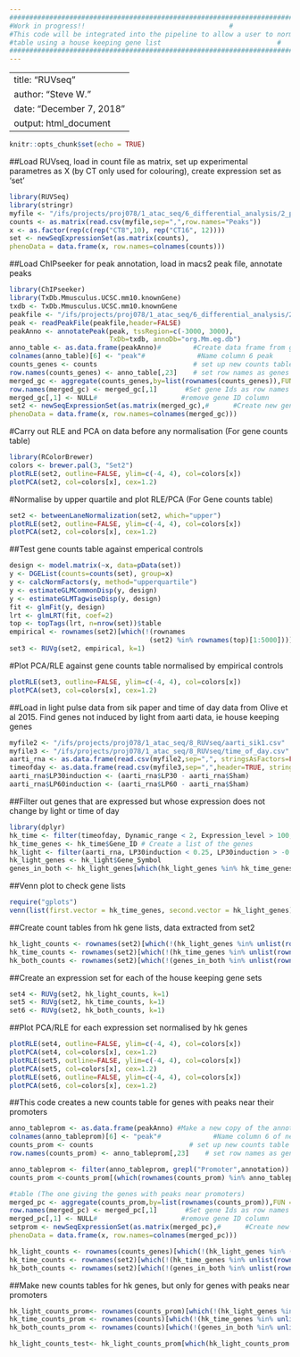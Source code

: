 ```yaml
---
############################################################################################
#Work in progress!!									   #
#This code will be integrated into the pipeline to allow a user to normalise their counts  #
#table using a house keeping gene list							   #
############################################################################################
---
```



---
title: "RUVseq"
author: "Steve W."
date: "December 7, 2018"
output: html_document
---

```r
knitr::opts_chunk$set(echo = TRUE)
```

##Load RUVseq, load in count file as matrix, set up experimental parametres as X (by CT only used for colouring), create expression set as 'set'
```r
library(RUVSeq)
library(stringr)
myfile <- "/ifs/projects/proj078/1_atac_seq/6_differential_analysis/2_paired_end/Peak_counts_copy.csv"
counts <- as.matrix(read.csv(myfile,sep=",",row.names="Peaks"))
x <- as.factor(rep(c(rep("CT8",10), rep("CT16", 12))))
set <- newSeqExpressionSet(as.matrix(counts),
phenoData = data.frame(x, row.names=colnames(counts)))
```

##Load ChIPseeker for peak annotation, load in macs2 peak file, annotate peaks
```r
library(ChIPseeker)
library(TxDb.Mmusculus.UCSC.mm10.knownGene)
txdb <- TxDb.Mmusculus.UCSC.mm10.knownGene
peakfile <- "/ifs/projects/proj078/1_atac_seq/6_differential_analysis/2_paired_end/fully_merged_downsampled_pooled.macs2_peaks.narrowPeak"
peak <- readPeakFile(peakfile,header=FALSE)
peakAnno <- annotatePeak(peak, tssRegion=c(-3000, 3000),
                         TxDb=txdb, annoDb="org.Mm.eg.db")
anno_table <- as.data.frame(peakAnno)#        #Create data frame from gene annotations
colnames(anno_table)[6] <- "peak"#             #Name column 6 peak
counts_genes <- counts                        # set up new counts table for genes not peaks
row.names(counts_genes) <- anno_table[,23]    # set row names as genes rather than peaks
merged_gc <- aggregate(counts_genes,by=list(rownames(counts_genes)),FUN = "sum")  #Merge all peaks for each gene
row.names(merged_gc) <- merged_gc[,1]       #Set gene Ids as row names
merged_gc[,1] <- NULL#                     #remove gene ID column
set2 <- newSeqExpressionSet(as.matrix(merged_gc),#      #Create new gene expression set with gene counts table
phenoData = data.frame(x, row.names=colnames(merged_gc)))
```

#Carry out RLE and PCA on data before any normalisation (For gene counts table)
```r
library(RColorBrewer)
colors <- brewer.pal(3, "Set2")
plotRLE(set2, outline=FALSE, ylim=c(-4, 4), col=colors[x])
plotPCA(set2, col=colors[x], cex=1.2)
```

#Normalise by upper quartile and plot RLE/PCA (For Gene counts table)
```r
set2 <- betweenLaneNormalization(set2, which="upper")
plotRLE(set2, outline=FALSE, ylim=c(-4, 4), col=colors[x])
plotPCA(set2, col=colors[x], cex=1.2)
```

##Test gene counts table against emperical controls
```r
design <- model.matrix(~x, data=pData(set))
y <- DGEList(counts=counts(set), group=x)
y <- calcNormFactors(y, method="upperquartile")
y <- estimateGLMCommonDisp(y, design)
y <- estimateGLMTagwiseDisp(y, design)
fit <- glmFit(y, design)
lrt <- glmLRT(fit, coef=2)
top <- topTags(lrt, n=nrow(set))$table
empirical <- rownames(set2)[which(!(rownames
                                   (set2) %in% rownames(top)[1:5000]))]
set3 <- RUVg(set2, empirical, k=1)
```

#Plot PCA/RLE against gene counts table normalised by empirical controls
```r
plotRLE(set3, outline=FALSE, ylim=c(-4, 4), col=colors[x])
plotPCA(set3, col=colors[x], cex=1.2)
```

##Load in light pulse data from sik paper and time of day data from  Olive et al 2015. Find genes not induced by light from aarti data, ie house keeping genes
```r
myfile2 <- "/ifs/projects/proj078/1_atac_seq/8_RUVseq/aarti_sik1.csv"
myfile3 <- "/ifs/projects/proj078/1_atac_seq/8_RUVseq/time_of_day.csv"
aarti_rna <- as.data.frame(read.csv(myfile2,sep=",", stringsAsFactors=FALSE))
timeofday <- as.data.frame(read.csv(myfile3,sep=",",header=TRUE, stringsAsFactors=FALSE))
aarti_rna$LP30induction <- (aarti_rna$LP30 - aarti_rna$Sham)
aarti_rna$LP60induction <- (aarti_rna$LP60 - aarti_rna$Sham)
```

##Filter out genes that are expressed but whose expression does not change by light or time of day
```r
library(dplyr)
hk_time <- filter(timeofday, Dynamic_range < 2, Expression_level > 100, DESeq2.padj < 0.05)
hk_time_genes <- hk_time$Gene_ID # Create a list of the genes
hk_light <- filter(aarti_rna, LP30induction < 0.25, LP30induction > -0.25, LP60induction < 0.25, LP60induction > -0.25)
hk_light_genes <- hk_light$Gene_Symbol
genes_in_both <- hk_light_genes[which(hk_light_genes %in% hk_time_genes)] #Create a list of genes in both
```

##Venn plot to check gene lists
```r
require("gplots")
venn(list(first.vector = hk_time_genes, second.vector = hk_light_genes))
```

##Create count tables from hk gene lists, data extracted from set2
```r
hk_light_counts <- rownames(set2)[which(!(hk_light_genes %in% unlist(rownames(merged_gc))))]
hk_time_counts <- rownames(set2)[which(!(hk_time_genes %in% unlist(rownames(merged_gc))))]
hk_both_counts <- rownames(set2)[which(!(genes_in_both %in% unlist(rownames(merged_gc))))]
```

##Create an expression set for each of the house keeping gene sets
```r
set4 <- RUVg(set2, hk_light_counts, k=1)
set5 <- RUVg(set2, hk_time_counts, k=1)
set6 <- RUVg(set2, hk_both_counts, k=1)
```

##Plot PCA/RLE for each expression set normalised by hk genes
```r
plotRLE(set4, outline=FALSE, ylim=c(-4, 4), col=colors[x])
plotPCA(set4, col=colors[x], cex=1.2)
plotRLE(set5, outline=FALSE, ylim=c(-4, 4), col=colors[x])
plotPCA(set5, col=colors[x], cex=1.2)
plotRLE(set6, outline=FALSE, ylim=c(-4, 4), col=colors[x])
plotPCA(set6, col=colors[x], cex=1.2)
```

##This code creates a new counts table for genes with peaks near their promoters
```r
anno_tableprom <- as.data.frame(peakAnno) #Make a new copy of the annotation table
colnames(anno_tableprom)[6] <- "peak"#             #Name column 6 of new table peak
counts_prom <- counts                        # set up new counts table for promoters not peaks (or genes)
row.names(counts_prom) <- anno_tableprom[,23]    # set row names as genes (nearest promoters) rather than peaks
```

```r
anno_tableprom <- filter(anno_tableprom, grepl("Promoter",annotation))  #Remove all genes that do not have peaks near promoters
counts_prom <-counts_prom[(which(rownames(counts_prom) %in% anno_tableprom[,23])),] # Remove all genes that are not in the promoter annotation
```

```r
#table (The one giving the genes with peaks near promoters)
merged_pc <- aggregate(counts_prom,by=list(rownames(counts_prom)),FUN = "sum")  #Merge all peaks for each gene in new promoter counts table
row.names(merged_pc) <- merged_pc[,1]       #Set gene Ids as row names
merged_pc[,1] <- NULL#                     #remove gene ID column
setprom <- newSeqExpressionSet(as.matrix(merged_pc),#      #Create new gene expression set with promoter gene counts table
phenoData = data.frame(x, row.names=colnames(merged_pc)))
```

```r
hk_light_counts <- rownames(counts_genes)[which(!(hk_light_genes %in% (rownames(counts_genes))))]  ##Which not working!!!
hk_time_counts <- rownames(set2)[which(!(hk_time_genes %in% unlist(rownames(merged_gc))))]
hk_both_counts <- rownames(set2)[which(!(genes_in_both %in% unlist(rownames(merged_gc))))]
```


##Make new counts tables for hk genes, but only for genes with peaks near promoters
```r
hk_light_counts_prom<- rownames(counts_prom)[which(!(hk_light_genes %in% rownames(counts_prom)))]
hk_time_counts_prom <- rownames(counts)[which(!(hk_time_genes %in% unlist(rownames(counts))))]
hk_both_counts_prom <- rownames(counts)[which(!(genes_in_both %in% unlist(rownames(counts))))]
```



```r
hk_light_counts_test<- hk_light_counts_prom[which(hk_light_counts_prom %in% hk_light_counts)]
```



